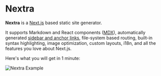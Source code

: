 
# Nextra

**Nextra** is a [Next.js](https://nextjs.org) based static site generator.

It supports Markdown and React components ([MDX](/features/mdx)), 
automatically generated [sidebar and anchor 
links](/get-started#sidebar-and-anchor-links), file-system based routing, 
built-in syntax highlighting, image optimization, custom layouts, i18n, 
and all the features you love about Next.js.

Here's what you will get in 1 minute:

<Bleed>![Nextra Example](../public/demo.png)</Bleed>
